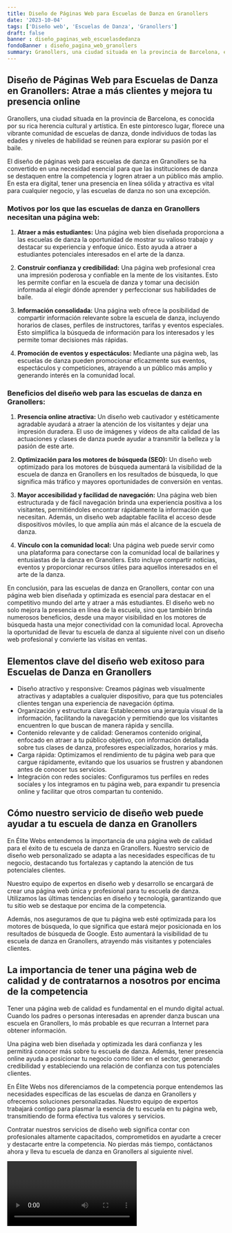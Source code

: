 ```yaml
---
title: Diseño de Páginas Web para Escuelas de Danza en Granollers
date: '2023-10-04'
tags: ['Diseño web', 'Escuelas de Danza', 'Granollers']
draft: false
banner : diseño_paginas_web_escuelasdedanza
fondoBanner : diseño_pagina_web_granollers
summary: Granollers, una ciudad situada en la provincia de Barcelona, ​​es conocida por su rica herencia cultural y artística. En este pintoresco lugar, florece una vibrante comunidad de escuelas de danza, donde individuos de todas las edades y niveles de habilidad se reúnen para explorar su pasión por el baile.
---
```


## **Diseño de Páginas Web para Escuelas de Danza en Granollers: Atrae a más clientes y mejora tu presencia online**

Granollers, una ciudad situada en la provincia de Barcelona, ​​es conocida por su rica herencia cultural y artística. En este pintoresco lugar, florece una vibrante comunidad de escuelas de danza, donde individuos de todas las edades y niveles de habilidad se reúnen para explorar su pasión por el baile.

El diseño de páginas web para escuelas de danza en Granollers se ha convertido en una necesidad esencial para que las instituciones de danza se destaquen entre la competencia y logren atraer a un público más amplio. En esta era digital, tener una presencia en línea sólida y atractiva es vital para cualquier negocio, y las escuelas de danza no son una excepción.

### **Motivos por los que las escuelas de danza en Granollers necesitan una página web:**

1. **Atraer a más estudiantes:** Una página web bien diseñada proporciona a las escuelas de danza la oportunidad de mostrar su valioso trabajo y destacar su experiencia y enfoque único. Esto ayuda a atraer a estudiantes potenciales interesados ​​en el arte de la danza.

2. **Construir confianza y credibilidad:** Una página web profesional crea una impresión poderosa y confiable en la mente de los visitantes. Esto les permite confiar en la escuela de danza y tomar una decisión informada al elegir dónde aprender y perfeccionar sus habilidades de baile.

3. **Información consolidada:** Una página web ofrece la posibilidad de compartir información relevante sobre la escuela de danza, incluyendo horarios de clases, perfiles de instructores, tarifas y eventos especiales. Esto simplifica la búsqueda de información para los interesados y les permite tomar decisiones más rápidas.

4. **Promoción de eventos y espectáculos:** Mediante una página web, las escuelas de danza pueden promocionar eficazmente sus eventos, espectáculos y competiciones, atrayendo a un público más amplio y generando interés en la comunidad local.

### **Beneficios del diseño web para las escuelas de danza en Granollers:**

1. **Presencia online atractiva:** Un diseño web cautivador y estéticamente agradable ayudará a atraer la atención de los visitantes y dejar una impresión duradera. El uso de imágenes y vídeos de alta calidad de las actuaciones y clases de danza puede ayudar a transmitir la belleza y la pasión de este arte.

2. **Optimización para los motores de búsqueda (SEO):** Un diseño web optimizado para los motores de búsqueda aumentará la visibilidad de la escuela de danza en Granollers en los resultados de búsqueda, lo que significa más tráfico y mayores oportunidades de conversión en ventas.

3. **Mayor accesibilidad y facilidad de navegación:** Una página web bien estructurada y de fácil navegación brinda una experiencia positiva a los visitantes, permitiéndoles encontrar rápidamente la información que necesitan. Además, un diseño web adaptable facilita el acceso desde dispositivos móviles, lo que amplía aún más el alcance de la escuela de danza.

4. **Vínculo con la comunidad local:** Una página web puede servir como una plataforma para conectarse con la comunidad local de bailarines y entusiastas de la danza en Granollers. Esto incluye compartir noticias, eventos y proporcionar recursos útiles para aquellos interesados ​​en el arte de la danza.

En conclusión, para las escuelas de danza en Granollers, contar con una página web bien diseñada y optimizada es esencial para destacar en el competitivo mundo del arte y atraer a más estudiantes. El diseño web no solo mejora la presencia en línea de la escuela, sino que también brinda numerosos beneficios, desde una mayor visibilidad en los motores de búsqueda hasta una mejor conectividad con la comunidad local. Aprovecha la oportunidad de llevar tu escuela de danza al siguiente nivel con un diseño web profesional y convierte las visitas en ventas.

<GifSeo />

<Cta />

## Elementos clave del diseño web exitoso para Escuelas de Danza en Granollers

- Diseño atractivo y responsive: Creamos páginas web visualmente atractivas y adaptables a cualquier dispositivo, para que tus potenciales clientes tengan una experiencia de navegación óptima.
- Organización y estructura clara: Establecemos una jerarquía visual de la información, facilitando la navegación y permitiendo que los visitantes encuentren lo que buscan de manera rápida y sencilla.
- Contenido relevante y de calidad: Generamos contenido original, enfocado en atraer a tu público objetivo, con información detallada sobre tus clases de danza, profesores especializados, horarios y más.
- Carga rápida: Optimizamos el rendimiento de tu página web para que cargue rápidamente, evitando que los usuarios se frustren y abandonen antes de conocer tus servicios.
- Integración con redes sociales: Configuramos tus perfiles en redes sociales y los integramos en tu página web, para expandir tu presencia online y facilitar que otros compartan tu contenido.

## Cómo nuestro servicio de diseño web puede ayudar a tu escuela de danza en Granollers

En Élite Webs entendemos la importancia de una página web de calidad para el éxito de tu escuela de danza en Granollers. Nuestro servicio de diseño web personalizado se adapta a las necesidades específicas de tu negocio, destacando tus fortalezas y captando la atención de tus potenciales clientes.

Nuestro equipo de expertos en diseño web y desarrollo se encargará de crear una página web única y profesional para tu escuela de danza. Utilizamos las últimas tendencias en diseño y tecnología, garantizando que tu sitio web se destaque por encima de la competencia.

Además, nos aseguramos de que tu página web esté optimizada para los motores de búsqueda, lo que significa que estará mejor posicionada en los resultados de búsqueda de Google. Esto aumentará la visibilidad de tu escuela de danza en Granollers, atrayendo más visitantes y potenciales clientes.

## La importancia de tener una página web de calidad y de contratarnos a nosotros por encima de la competencia

Tener una página web de calidad es fundamental en el mundo digital actual. Cuando los padres o personas interesadas en aprender danza buscan una escuela en Granollers, lo más probable es que recurran a Internet para obtener información.

Una página web bien diseñada y optimizada les dará confianza y les permitirá conocer más sobre tu escuela de danza. Además, tener presencia online ayuda a posicionar tu negocio como líder en el sector, generando credibilidad y estableciendo una relación de confianza con tus potenciales clientes.

En Élite Webs nos diferenciamos de la competencia porque entendemos las necesidades específicas de las escuelas de danza en Granollers y ofrecemos soluciones personalizadas. Nuestro equipo de expertos trabajará contigo para plasmar la esencia de tu escuela en tu página web, transmitiendo de forma efectiva tus valores y servicios.

Contratar nuestros servicios de diseño web significa contar con profesionales altamente capacitados, comprometidos en ayudarte a crecer y destacarte entre la competencia. No pierdas más tiempo, contáctanos ahora y lleva tu escuela de danza en Granollers al siguiente nivel.

<Video />

<CtaBot job='Escuelas de Danza' city='Granollers'/>

<Gmaps query='Granollers+españa+maps' />